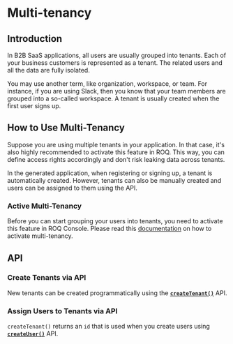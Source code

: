 
# Multi-tenancy

## Introduction

In B2B SaaS applications, all users are usually grouped into tenants. Each of your business customers is represented as a tenant. The related users and all the data are fully isolated.

You may use another term, like organization, workspace, or team. For instance, if you are using Slack, then you know that your team members are grouped into a so-called workspace. A tenant is usually created when the first user signs up.

## How to Use Multi-Tenancy

<Callout type="info" emoji="ℹ️">
Suppose you are using multiple tenants in your application. In that case, it's also highly recommended to activate this feature in ROQ. This way, you can define access rights accordingly and don't risk leaking data across tenants.  
</Callout>

In the generated application, when registering or signing up, a tenant is automatically created. However, tenants can also be manually created and users can be assigned to them using the API.

### Active Multi-Tenancy

Before you can start grouping your users into tenants, you need to activate this feature in ROQ Console. Please read this [documentation](/multi-tenancy/activate-multi-tenancy) on how to activate multi-tenancy.

## API 

### Create Tenants via API

New tenants can be created programmatically using the [**`createTenant()`**](/multi-tenancy/api#createtenant) API.

### Assign Users to Tenants via API

`createTenant()` returns an `id` that is used when you create users using [**`createUser()`**](/user-management/api#createuser) API.